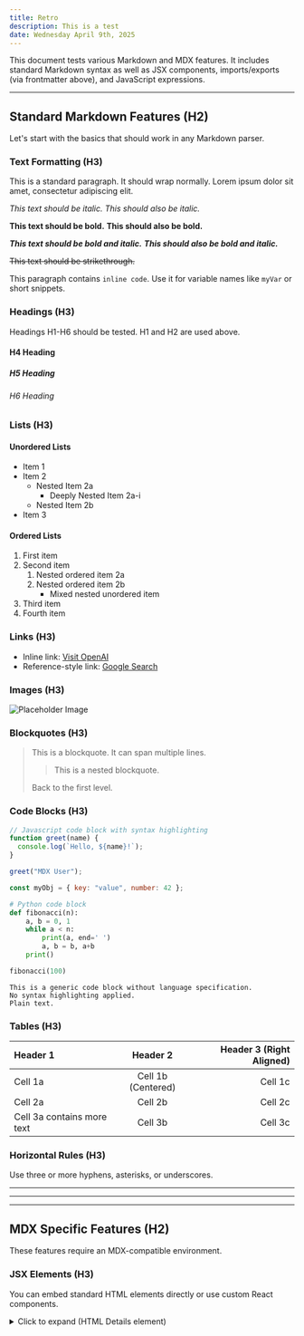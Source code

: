 ```yaml
---
title: Retro
description: This is a test
date: Wednesday April 9th, 2025
---
```


This document tests various Markdown and MDX features. It includes standard Markdown syntax as well as JSX components, imports/exports (via frontmatter above), and JavaScript expressions.

---

## Standard Markdown Features (H2)

Let's start with the basics that should work in any Markdown parser.

### Text Formatting (H3)

This is a standard paragraph. It should wrap normally. Lorem ipsum dolor sit amet, consectetur adipiscing elit.

_This text should be italic._
_This should also be italic._

**This text should be bold.**
**This should also be bold.**

**_This text should be bold and italic._**
**_This should also be bold and italic._**

~~This text should be strikethrough.~~

This paragraph contains `inline code`. Use it for variable names like `myVar` or short snippets.

### Headings (H3)

Headings H1-H6 should be tested. H1 and H2 are used above.

#### H4 Heading

##### H5 Heading

###### H6 Heading

### Lists (H3)

#### Unordered Lists

- Item 1
- Item 2
  - Nested Item 2a
    - Deeply Nested Item 2a-i
  - Nested Item 2b
- Item 3

#### Ordered Lists

1.  First item
2.  Second item
    1.  Nested ordered item 2a
    2.  Nested ordered item 2b
        - Mixed nested unordered item
3.  Third item
4.  Fourth item

### Links (H3)

- Inline link: [Visit OpenAI](https://www.openai.com "OpenAI Homepage")
- Reference-style link: [Google Search][google]

[google]: https://www.google.com "Google Search Engine"

### Images (H3)

![Placeholder Image](/images/test/IMG_6408.jpeg "Blue Placeholder")

### Blockquotes (H3)

> This is a blockquote. It can span multiple lines.
>
> > This is a nested blockquote.
>
> Back to the first level.

### Code Blocks (H3)

```javascript
// Javascript code block with syntax highlighting
function greet(name) {
  console.log(`Hello, ${name}!`);
}

greet("MDX User");

const myObj = { key: "value", number: 42 };
```

```python
# Python code block
def fibonacci(n):
    a, b = 0, 1
    while a < n:
        print(a, end=' ')
        a, b = b, a+b
    print()

fibonacci(100)
```

```
This is a generic code block without language specification.
No syntax highlighting applied.
Plain text.
```

### Tables (H3)

| Header 1                   |      Header 2      | Header 3 (Right Aligned) |
| :------------------------- | :----------------: | -----------------------: |
| Cell 1a                    | Cell 1b (Centered) |                  Cell 1c |
| Cell 2a                    |      Cell 2b       |                  Cell 2c |
| Cell 3a contains more text |      Cell 3b       |                  Cell 3c |

### Horizontal Rules (H3)

Use three or more hyphens, asterisks, or underscores.

---

---

---

## MDX Specific Features (H2)

These features require an MDX-compatible environment.

### JSX Elements (H3)

You can embed standard HTML elements directly or use custom React components.

<details>
  <summary>Click to expand (HTML Details element)</summary>
  <p>
    This content is hidden until the summary is clicked. Useful for FAQs or
    collapsible sections.
  </p>
</details>
